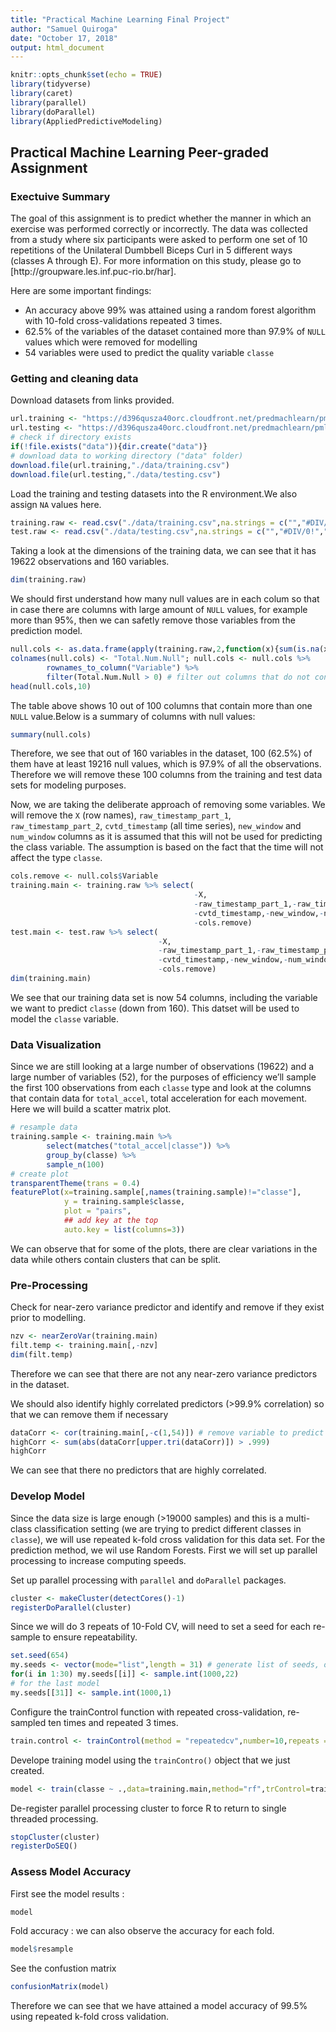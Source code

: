 ---
title: "Practical Machine Learning Final Project"
author: "Samuel Quiroga"
date: "October 17, 2018"
output: html_document
---

```{r setup, include=TRUE,results='hide',message=FALSE}
knitr::opts_chunk$set(echo = TRUE)
library(tidyverse)
library(caret)
library(parallel)
library(doParallel)
library(AppliedPredictiveModeling)
```

## Practical Machine Learning Peer-graded Assignment

### Exectuive Summary
The goal of this assignment is to predict whether the manner in which an exercise was performed correctly or incorrectly. The data was collected from a study where six participants were asked to perform one set of 10 repetitions of the Unilateral Dumbbell Biceps Curl in 5 different ways (classes A through E). For more information on this study, please go to [http://groupware.les.inf.puc-rio.br/har].

Here are some important findings:

* An accuracy above 99% was attained using a random forest algorithm with 10-fold cross-validations repeated 3 times.
* 62.5% of the variables of the dataset contained more than 97.9% of `NULL` values which were removed for modelling
* 54 variables were used to predict the quality variable `classe`

### Getting and cleaning data
Download datasets from links provided.
```{r}
url.training <- "https://d396qusza40orc.cloudfront.net/predmachlearn/pml-training.csv"
url.testing <- "https://d396qusza40orc.cloudfront.net/predmachlearn/pml-testing.csv"
# check if directory exists
if(!file.exists("data")){dir.create("data")}
# download data to working directory ("data" folder)
download.file(url.training,"./data/training.csv")
download.file(url.testing,"./data/testing.csv")
```
Load the training and testing datasets into the R environment.We also assign `NA` values here.
```{r}
training.raw <- read.csv("./data/training.csv",na.strings = c("","#DIV/0!","NA"))
test.raw <- read.csv("./data/testing.csv",na.strings = c("","#DIV/0!","NA"))
```
Taking a look at the dimensions of the training data, we can see that it has 19622 observations and 160 variables.
```{r}
dim(training.raw)
```
We should first understand how many null values are in each colum so that in case there are columns with large amount of `NULL` values, for example more than 95%, then we can safetly remove those variables from the prediction model.
```{r}
null.cols <- as.data.frame(apply(training.raw,2,function(x){sum(is.na(x))}))
colnames(null.cols) <- "Total.Num.Null"; null.cols <- null.cols %>% 
        rownames_to_column("Variable") %>% 
        filter(Total.Num.Null > 0) # filter out columns that do not contain any NULL value
head(null.cols,10)
```
The table above shows 10 out of 100 columns that contain more than one `NULL` value.Below is a summary of columns with null values:
```{r}
summary(null.cols)
```
Therefore, we see that out of 160 variables in the dataset, 100 (62.5%) of them have at least 19216 null values, which is 97.9% of all the observations. Therefore we will remove these 100 columns from the training and test data sets for modeling purposes. 

Now, we are taking the deliberate approach of removing some variables. We will remove the `X` (row names), `raw_timestamp_part_1`, `raw_timestamp_part_2`, `cvtd_timestamp` (all time series), `new_window` and `num_window` columns as it is assumed that this will not be used for predicting the class variable. The assumption is based on the fact that the time will not affect the type `classe`. 
```{r}
cols.remove <- null.cols$Variable
training.main <- training.raw %>% select(
                                         -X,
                                         -raw_timestamp_part_1,-raw_timestamp_part_2,
                                         -cvtd_timestamp,-new_window,-num_window,
                                         -cols.remove)
test.main <- test.raw %>% select(
                                 -X,
                                 -raw_timestamp_part_1,-raw_timestamp_part_2,
                                 -cvtd_timestamp,-new_window,-num_window,
                                 -cols.remove)
dim(training.main)
```
We see that our training data set is now 54 columns, including the variable we want to predict `classe` (down from 160). This datset will be used to model the `classe` variable.

### Data Visualization
Since we are still looking at a large number of observations (19622) and a large number of variables (52), for the purposes of efficiency we'll sample the first 100 observations from each `classe` type and look at the columns that contain data for `total_accel`, total acceleration for each movement. Here we will build a scatter matrix plot.
```{r, fig.align='center',fig.height=9}
# resample data
training.sample <- training.main %>%
        select(matches("total_accel|classe")) %>%
        group_by(classe) %>%
        sample_n(100)
# create plot
transparentTheme(trans = 0.4)
featurePlot(x=training.sample[,names(training.sample)!="classe"],
            y = training.sample$classe,
            plot = "pairs",
            ## add key at the top
            auto.key = list(columns=3))
```
We can observe that for some of the plots, there are clear variations in the data while others contain clusters that can be split.

### Pre-Processing
Check for near-zero variance predictor and identify and remove if they exist prior to modelling.
```{r}
nzv <- nearZeroVar(training.main)
filt.temp <- training.main[,-nzv]
dim(filt.temp)
```
Therefore we can see that there are not any near-zero variance predictors in the dataset.

We should also identify highly correlated predictors (>99.9% correlation) so that we can remove them if necessary
```{r}
dataCorr <- cor(training.main[,-c(1,54)]) # remove variable to predict and user name
highCorr <- sum(abs(dataCorr[upper.tri(dataCorr)]) > .999)
highCorr
```
We can see that there no predictors that are highly correlated.

### Develop Model
Since the data size is large enough (>19000 samples) and this is a multi-class classification setting (we are trying to predict different classes in `classe`), we will use repeated k-fold cross validation for this data set. For the prediction method, we wil use Random Forests. First we will set up parallel processing to increase computing speeds.

Set up parallel processing with `parallel` and `doParallel` packages.
```{r}
cluster <- makeCluster(detectCores()-1)
registerDoParallel(cluster)
```
Since we will do 3 repeats of 10-Fold CV, will need  to set a seed for each re-sample to ensure repeatability.
```{r}
set.seed(654)
my.seeds <- vector(mode="list",length = 31) # generate list of seeds, one for each sample plus 1 (3 repeats * 10 folds + 1)
for(i in 1:30) my.seeds[[i]] <- sample.int(1000,22)
# for the last model
my.seeds[[31]] <- sample.int(1000,1)
```
Configure the trainControl function with repeated cross-validation, re-sampled ten times and repeated 3 times.
```{r}
train.control <- trainControl(method = "repeatedcv",number=10,repeats = 3,allowParallel = T, seeds = my.seeds)
```
Develope training model using the `trainContro()` object that we just created.
```{r}
model <- train(classe ~ .,data=training.main,method="rf",trControl=train.control)
```
De-register parallel processing cluster to force R to return to single threaded processing.
```{r}
stopCluster(cluster)
registerDoSEQ()
```


### Assess Model Accuracy
First see the model results :
```{r}
model
```
Fold accuracy :  we can also observe the accuracy for each fold.
```{r}
model$resample
```
See the confustion matrix
```{r}
confusionMatrix(model)
```
Therefore we can see that we have attained a model accuracy of 99.5% using repeated k-fold cross validation.


